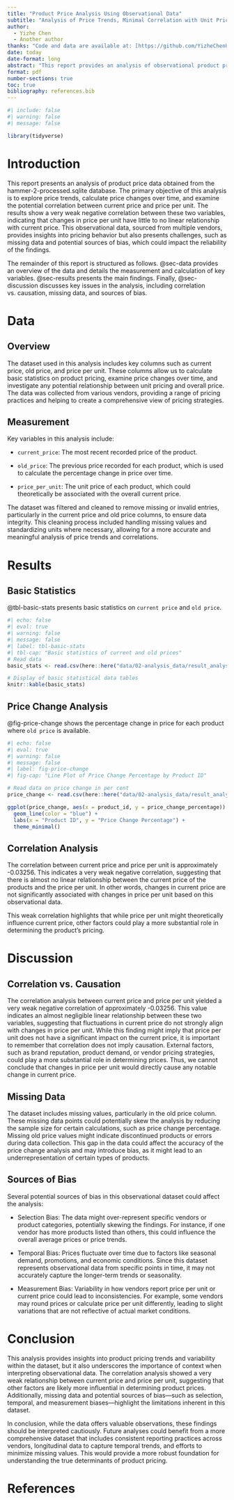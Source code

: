 ```yaml
---
title: "Product Price Analysis Using Observational Data"
subtitle: "Analysis of Price Trends, Minimal Correlation with Unit Pricing, and Potential Data Biases"
author: 
  - Yizhe Chen
  - Another author
thanks: "Code and data are available at: [https://github.com/YizheChenUT/Product_Prices.git](https://github.com/YizheChenUT/Product_Prices.git)."
date: today
date-format: long
abstract: "This report provides an analysis of observational product price data, focusing on current price statistics, price changes, and the weak correlation observed between current price and unit price. The findings indicate that there is minimal linear relationship between these two variables, suggesting that other factors may play a more substantial role in determining product prices. In the discussion, we address the implications of this weak correlation, the impact of missing data on price change calculations, and potential sources of bias that could influence the analysis."
format: pdf
number-sections: true
toc: true
bibliography: references.bib
---
```


```r
#| include: false
#| warning: false
#| message: false

library(tidyverse)


```


# Introduction

This report presents an analysis of product price data obtained from the hammer-2-processed.sqlite database. The primary objective of this analysis is to explore price trends, calculate price changes over time, and examine the potential correlation between current price and price per unit. The results show a very weak negative correlation between these two variables, indicating that changes in price per unit have little to no linear relationship with current price. This observational data, sourced from multiple vendors, provides insights into pricing behavior but also presents challenges, such as missing data and potential sources of bias, which could impact the reliability of the findings.

The remainder of this report is structured as follows. @sec-data provides an overview of the data and details the measurement and calculation of key variables. @sec-results presents the main findings. Finally, @sec-discussion discusses key issues in the analysis, including correlation vs. causation, missing data, and sources of bias.

# Data {#sec-data}

## Overview

The dataset used in this analysis includes key columns such as current price, old price, and price per unit. These columns allow us to calculate basic statistics on product pricing, examine price changes over time, and investigate any potential relationship between unit pricing and overall price. The data was collected from various vendors, providing a range of pricing practices and helping to create a comprehensive view of pricing strategies.

## Measurement

Key variables in this analysis include:

- `current_price`: The most recent recorded price of the product.

- `old_price`: The previous price recorded for each product, which is used to calculate the percentage change in price over time.

- `price_per_unit`: The unit price of each product, which could theoretically be associated with the overall current price.

The dataset was filtered and cleaned to remove missing or invalid entries, particularly in the current price and old price columns, to ensure data integrity. This cleaning process included handling missing values and standardizing units where necessary, allowing for a more accurate and meaningful analysis of price trends and correlations.

# Results {#sec-results}

## Basic Statistics

@tbl-basic-stats presents basic statistics on `current price` and `old price`.


```r
#| echo: false
#| eval: true
#| warning: false
#| message: false
#| label: tbl-basic-stats
#| tbl-cap: "Basic statistics of current and old prices"
# Read data
basic_stats <- read.csv(here::here("data/02-analysis_data/result_analysis1.csv"))

# Display of basic statistical data tables
knitr::kable(basic_stats)

```

## Price Change Analysis

@fig-price-change shows the percentage change in price for each product where `old price` is available.

```r
#| echo: false
#| eval: true
#| warning: false
#| message: false
#| label: fig-price-change
#| fig-cap: "Line Plot of Price Change Percentage by Product ID"

# Read data on price change in per cent
price_change <- read.csv(here::here("data/02-analysis_data/result_analysis2.csv"))

ggplot(price_change, aes(x = product_id, y = price_change_percentage)) +
  geom_line(color = "blue") +
  labs(x = "Product ID", y = "Price Change Percentage") +
  theme_minimal()
```

## Correlation Analysis

The correlation between current price and price per unit is approximately -0.03256. This indicates a very weak negative correlation, suggesting that there is almost no linear relationship between the current price of the products and the price per unit. In other words, changes in current price are not significantly associated with changes in price per unit based on this observational data.

This weak correlation highlights that while price per unit might theoretically influence current price, other factors could play a more substantial role in determining the product's pricing.



# Discussion {#sec-discussion}

## Correlation vs. Causation

The correlation analysis between current price and price per unit yielded a very weak negative correlation of approximately -0.03256. This value indicates an almost negligible linear relationship between these two variables, suggesting that fluctuations in current price do not strongly align with changes in price per unit. While this finding might imply that price per unit does not have a significant impact on the current price, it is important to remember that correlation does not imply causation. External factors, such as brand reputation, product demand, or vendor pricing strategies, could play a more substantial role in determining prices. Thus, we cannot conclude that changes in price per unit would directly cause any notable change in current price.

## Missing Data

The dataset includes missing values, particularly in the old price column. These missing data points could potentially skew the analysis by reducing the sample size for certain calculations, such as price change percentage. Missing old price values might indicate discontinued products or errors during data collection. This gap in the data could affect the accuracy of the price change analysis and may introduce bias, as it might lead to an underrepresentation of certain types of products.

## Sources of Bias

Several potential sources of bias in this observational dataset could affect the analysis:

- Selection Bias: The data might over-represent specific vendors or product categories, potentially skewing the findings. For instance, if one vendor has more products listed than others, this could influence the overall average prices or price trends.

- Temporal Bias: Prices fluctuate over time due to factors like seasonal demand, promotions, and economic conditions. Since this dataset represents observational data from specific points in time, it may not accurately capture the longer-term trends or seasonality.

- Measurement Bias: Variability in how vendors report price per unit or current price could lead to inconsistencies. For example, some vendors may round prices or calculate price per unit differently, leading to slight variations that are not reflective of actual market conditions. 

# Conclusion

This analysis provides insights into product pricing trends and variability within the dataset, but it also underscores the importance of context when interpreting observational data. The correlation analysis showed a very weak relationship between current price and price per unit, suggesting that other factors are likely more influential in determining product prices. Additionally, missing data and potential sources of bias—such as selection, temporal, and measurement biases—highlight the limitations inherent in this dataset.

In conclusion, while the data offers valuable observations, these findings should be interpreted cautiously. Future analyses could benefit from a more comprehensive dataset that includes consistent reporting practices across vendors, longitudinal data to capture temporal trends, and efforts to minimize missing values. This would provide a more robust foundation for understanding the true determinants of product pricing.

\newpage


# References


